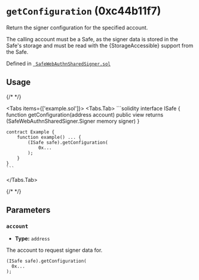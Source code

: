 



# `getConfiguration` (0xc44b11f7)



Return the signer configuration for the specified account.

The calling account must be a Safe, as the signer data is stored in the Safe's storage
and must be read with the \{StorageAccessible\} support from the Safe.




Defined in [` SafeWebAuthnSharedSigner.sol`](https://github.com/safe-global/safe-modules/tree/passkey/v0.2.1/modules/passkey/contracts/4337/SafeWebAuthnSharedSigner.sol#L89)


## Usage

{/* <!-- vale off --> */}

<Tabs items={['example.sol']}>
  <Tabs.Tab>
    ```solidity
    interface ISafe {
        function getConfiguration(address account) public view returns (SafeWebAuthnSharedSigner.Signer memory signer)
    }

    contract Example {
        function example() ... {
            (ISafe safe).getConfiguration(
                0x...
            );
        }
    }
    ```
  </Tabs.Tab>
</Tabs>

{/* <!-- vale on --> */}



## Parameters

### `account`

  - **Type:** `address`

  The account to request signer data for.

  ```solidity focus=2
  (ISafe safe).getConfiguration(
    0x...
  );
  ```





